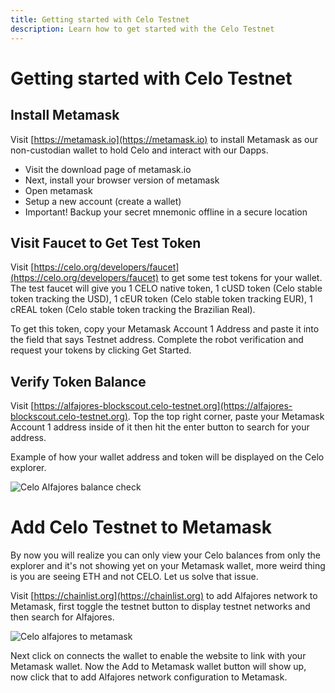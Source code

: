 ```yaml
---
title: Getting started with Celo Testnet
description: Learn how to get started with the Celo Testnet
---
```


# Getting started with Celo Testnet

## Install Metamask

Visit [https://metamask.io](https://metamask.io) to install Metamask as our non-custodian wallet to hold Celo and interact with our Dapps.

- Visit the download page of metamask.io
- Next, install your browser version of metamask
- Open metamask
- Setup a new account (create a wallet)
- Important! Backup your secret mnemonic offline in a secure location

## Visit Faucet to Get Test Token

Visit [https://celo.org/developers/faucet](https://celo.org/developers/faucet) to get some test tokens for your wallet. The test faucet will give you 1 CELO native token, 1 cUSD token (Celo stable token tracking the USD), 1 cEUR token (Celo stable token tracking EUR), 1 cREAL token (Celo stable token tracking the Brazilian Real). 

To get this token, copy your Metamask Account 1 Address and paste it into the field that says Testnet address. Complete the robot verification and request your tokens by clicking Get Started.

## Verify Token Balance

Visit [https://alfajores-blockscout.celo-testnet.org](https://alfajores-blockscout.celo-testnet.org). Top the top right corner, paste your Metamask Account 1 address inside of it then hit the enter button to search for your address. 

Example of how your wallet address and token will be displayed on the Celo explorer.

![Celo Alfajores balance check](/img/celo-alfajores-balance-check.png)

# Add Celo Testnet to Metamask

By now you will realize you can only view your Celo balances from only the explorer and it's not showing yet on your Metamask wallet, more weird thing is you are seeing ETH and not CELO. Let us solve that issue.

Visit [https://chainlist.org](https://chainlist.org) to add Alfajores network to Metamask, first toggle the testnet button to display testnet networks and then search for Alfajores.

![Celo alfajores to metamask](/img/celo-alfajores-to-metamask.png)

Next click on connects the wallet to enable the website to link with your Metamask wallet. Now the Add to Metamask wallet button will show up, now click that to add Alfajores network configuration to Metamask.  